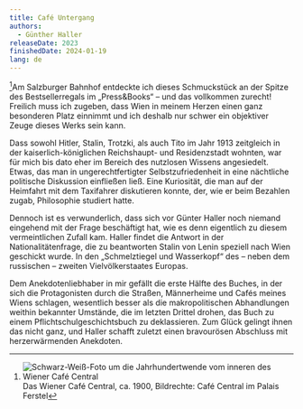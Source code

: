 ```yaml
---
title: Café Untergang
authors:
  - Günther Haller
releaseDate: 2023
finishedDate: 2024-01-19
lang: de
---
```



<BookHeading frontmatter={frontmatter} />

[^mn-central]Am Salzburger Bahnhof entdeckte ich dieses Schmuckstück an der Spitze des Bestsellerregals
im „Press&Books“ – und das vollkommen zurecht! Freilich muss ich zugeben, dass Wien
in meinem Herzen einen ganz besonderen Platz einnimmt und ich deshalb nur schwer
ein objektiver Zeuge dieses Werks sein kann.

Dass sowohl Hitler, Stalin, Trotzki, als auch Tito im Jahr 1913 zeitgleich in
der kaiserlich-königlichen Reichshaupt- und Residenzstadt wohnten, war für mich
bis dato eher im Bereich des nutzlosen Wissens angesiedelt. Etwas, das man in
ungerechtfertigter Selbstzufriedenheit in eine nächtliche politische Diskussion
einfließen ließ. Eine Kuriosität, die man auf der Heimfahrt mit dem Taxifahrer
diskutieren konnte, der, wie er beim Bezahlen zugab, Philosophie studiert hatte.

Dennoch ist es verwunderlich, dass sich vor Günter Haller noch niemand eingehend
mit der Frage beschäftigt hat, wie es denn eigentlich zu diesem vermeintlichen
Zufall kam. Haller findet die Antwort in der Nationalitätenfrage, die zu
beantworten Stalin von Lenin speziell nach Wien geschickt wurde. In den
„Schmelztiegel und Wasserkopf“ des – neben dem russischen – zweiten
Vielvölkerstaates Europas.

Dem Anekdotenliebhaber in mir gefällt die erste Hälfte des Buches, in der sich
die Protagonisten durch die Straßen, Männerheime und Cafés meines Wiens
schlagen, wesentlich besser als die makropolitischen Abhandlungen weithin
bekannter Umstände, die im letzten Drittel drohen, das Buch zu einem
Pflichtschulgeschichtsbuch zu deklassieren. Zum Glück gelingt ihnen das nicht
ganz, und Haller schafft zuletzt einen bravourösen Abschluss mit herzerwärmenden
Anekdoten.

[^mn-central]: <span class="marginnote"> <img src="/img/cafecentral.jpg" alt="Schwarz-Weiß-Foto um die Jahrhundertwende vom inneren des Wiener Café Central" />Das Wiener Café Central, ca. 1900, Bildrechte: Café Central im Palais Ferstel</span>
